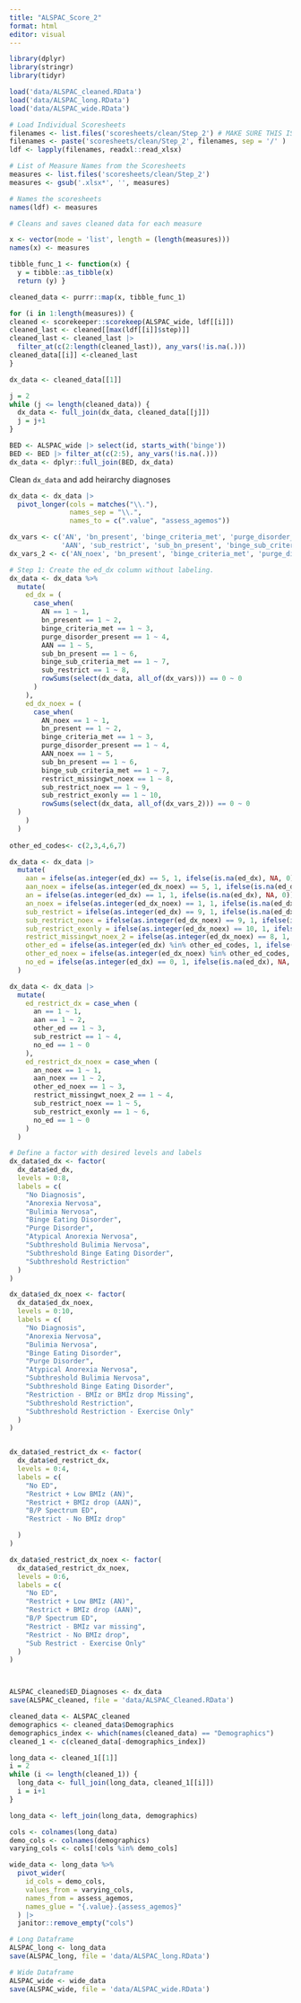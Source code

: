 ```yaml
---
title: "ALSPAC_Score_2"
format: html
editor: visual
---
```


```r
library(dplyr)
library(stringr)
library(tidyr)

load('data/ALSPAC_cleaned.RData')
load('data/ALSPAC_long.RData')
load('data/ALSPAC_wide.RData')

```

```r

# Load Individual Scoresheets
filenames <- list.files('scoresheets/clean/Step_2') # MAKE SURE THIS IS THE CORRECT DIRECTORY NAME
filenames <- paste('scoresheets/clean/Step_2', filenames, sep = '/' )
ldf <- lapply(filenames, readxl::read_xlsx)

# List of Measure Names from the Scoresheets
measures <- list.files('scoresheets/clean/Step_2') 
measures <- gsub('.xlsx*', '', measures)

# Names the scoresheets
names(ldf) <- measures

# Cleans and saves cleaned data for each measure 

x <- vector(mode = 'list', length = (length(measures)))
names(x) <- measures

tibble_func_1 <- function(x) {
  y = tibble::as_tibble(x)
  return (y) }

cleaned_data <- purrr::map(x, tibble_func_1)

for (i in 1:length(measures)) {
cleaned <- scorekeeper::scorekeep(ALSPAC_wide, ldf[[i]])
cleaned_last <- cleaned[[max(ldf[[i]]$step)]]  
cleaned_last <- cleaned_last |> 
  filter_at(c(2:length(cleaned_last)), any_vars(!is.na(.)))
cleaned_data[[i]] <-cleaned_last
}

dx_data <- cleaned_data[[1]]

j = 2
while (j <= length(cleaned_data)) {
  dx_data <- full_join(dx_data, cleaned_data[[j]])
  j = j+1
}

BED <- ALSPAC_wide |> select(id, starts_with('binge')) 
BED <- BED |> filter_at(c(2:5), any_vars(!is.na(.)))
dx_data <- dplyr::full_join(BED, dx_data)


```

Clean `dx_data` and add heirarchy diagnoses

```r
dx_data <- dx_data |>
  pivot_longer(cols = matches("\\."),
               names_sep = "\\.",
               names_to = c(".value", "assess_agemos")) 

dx_vars <- c('AN', 'bn_present', 'binge_criteria_met', 'purge_disorder_present', 
             'AAN', 'sub_restrict', 'sub_bn_present', 'binge_sub_criteria_met')
dx_vars_2 <- c('AN_noex', 'bn_present', 'binge_criteria_met', 'purge_disorder_present', 'AAN_noex', 'sub_restrict_noex', 'sub_bn_present', 'binge_sub_criteria_met', 'sub_restrict_exonly', 'restrict_missingwt_noex')

# Step 1: Create the ed_dx column without labeling.
dx_data <- dx_data %>%
  mutate(
    ed_dx = (
      case_when(
        AN == 1 ~ 1, 
        bn_present == 1 ~ 2, 
        binge_criteria_met == 1 ~ 3, 
        purge_disorder_present == 1 ~ 4,
        AAN == 1 ~ 5, 
        sub_bn_present == 1 ~ 6,
        binge_sub_criteria_met == 1 ~ 7,
        sub_restrict == 1 ~ 8,
        rowSums(select(dx_data, all_of(dx_vars))) == 0 ~ 0
      )
    ),
    ed_dx_noex = (
      case_when(
        AN_noex == 1 ~ 1, 
        bn_present == 1 ~ 2, 
        binge_criteria_met == 1 ~ 3, 
        purge_disorder_present == 1 ~ 4,
        AAN_noex == 1 ~ 5, 
        sub_bn_present == 1 ~ 6,
        binge_sub_criteria_met == 1 ~ 7,
        restrict_missingwt_noex == 1 ~ 8,
        sub_restrict_noex == 1 ~ 9,
        sub_restrict_exonly == 1 ~ 10,
        rowSums(select(dx_data, all_of(dx_vars_2))) == 0 ~ 0
  )
    )
  )
  
other_ed_codes<- c(2,3,4,6,7)

dx_data <- dx_data |> 
  mutate(
    aan = ifelse(as.integer(ed_dx) == 5, 1, ifelse(is.na(ed_dx), NA, 0)),
    aan_noex = ifelse(as.integer(ed_dx_noex) == 5, 1, ifelse(is.na(ed_dx_noex), NA, 0)),
    an = ifelse(as.integer(ed_dx) == 1, 1, ifelse(is.na(ed_dx), NA, 0)),
    an_noex = ifelse(as.integer(ed_dx_noex) == 1, 1, ifelse(is.na(ed_dx_noex), NA, 0)),
    sub_restrict = ifelse(as.integer(ed_dx) == 9, 1, ifelse(is.na(ed_dx), NA, 0)),
    sub_restrict_noex = ifelse(as.integer(ed_dx_noex) == 9, 1, ifelse(is.na(ed_dx_noex), NA, 0)),
    sub_restrict_exonly = ifelse(as.integer(ed_dx_noex) == 10, 1, ifelse(is.na(ed_dx_noex), NA, 0)),
    restrict_missingwt_noex_2 = ifelse(as.integer(ed_dx_noex) == 8, 1, ifelse(is.na(ed_dx_noex), NA, 0)),
    other_ed = ifelse(as.integer(ed_dx) %in% other_ed_codes, 1, ifelse(is.na(ed_dx), NA, 0)),
    other_ed_noex = ifelse(as.integer(ed_dx_noex) %in% other_ed_codes, 1, ifelse(is.na(ed_dx_noex), NA, 0)),
    no_ed = ifelse(as.integer(ed_dx) == 0, 1, ifelse(is.na(ed_dx), NA, 0))
  )

dx_data <- dx_data |> 
  mutate(
    ed_restrict_dx = case_when (
      an == 1 ~ 1, 
      aan == 1 ~ 2, 
      other_ed == 1 ~ 3,
      sub_restrict == 1 ~ 4, 
      no_ed == 1 ~ 0
    ),
    ed_restrict_dx_noex = case_when (
      an_noex == 1 ~ 1, 
      aan_noex == 1 ~ 2, 
      other_ed_noex == 1 ~ 3,
      restrict_missingwt_noex_2 == 1 ~ 4,
      sub_restrict_noex == 1 ~ 5, 
      sub_restrict_exonly == 1 ~ 6,
      no_ed == 1 ~ 0
    )
  )

# Define a factor with desired levels and labels
dx_data$ed_dx <- factor(
  dx_data$ed_dx, 
  levels = 0:8,
  labels = c(
    "No Diagnosis",
    "Anorexia Nervosa", 
    "Bulimia Nervosa", 
    "Binge Eating Disorder", 
    "Purge Disorder",
    "Atypical Anorexia Nervosa", 
    "Subthreshold Bulimia Nervosa",
    "Subthreshold Binge Eating Disorder",
    "Subthreshold Restriction"
  )
)

dx_data$ed_dx_noex <- factor(
  dx_data$ed_dx_noex, 
  levels = 0:10,
  labels = c(
    "No Diagnosis",
    "Anorexia Nervosa", 
    "Bulimia Nervosa", 
    "Binge Eating Disorder", 
    "Purge Disorder",
    "Atypical Anorexia Nervosa", 
    "Subthreshold Bulimia Nervosa",
    "Subthreshold Binge Eating Disorder",
    "Restriction - BMIz or BMIz drop Missing",
    "Subthreshold Restriction",
    "Subthreshold Restriction - Exercise Only"
  )
)


dx_data$ed_restrict_dx <- factor(
  dx_data$ed_restrict_dx, 
  levels = 0:4,
  labels = c(
    "No ED",
    "Restrict + Low BMIz (AN)", 
    "Restrict + BMIz drop (AAN)",
    "B/P Spectrum ED",
    "Restrict - No BMIz drop"

  )
)

dx_data$ed_restrict_dx_noex <- factor(
  dx_data$ed_restrict_dx_noex, 
  levels = 0:6,
  labels = c(
    "No ED",
    "Restrict + Low BMIz (AN)", 
    "Restrict + BMIz drop (AAN)",
    "B/P Spectrum ED",
    "Restrict - BMIz var missing",
    "Restrict - No BMIz drop",
    "Sub Restrict - Exercise Only"
  )
)



ALSPAC_cleaned$ED_Diagnoses <- dx_data
save(ALSPAC_cleaned, file = 'data/ALSPAC_Cleaned.RData')

cleaned_data <- ALSPAC_cleaned
demographics <- cleaned_data$Demographics
demographics_index <- which(names(cleaned_data) == "Demographics")
cleaned_1 <- c(cleaned_data[-demographics_index])

long_data <- cleaned_1[[1]]
i = 2
while (i <= length(cleaned_1)) {
  long_data <- full_join(long_data, cleaned_1[[i]])
  i = i+1
}

long_data <- left_join(long_data, demographics)

cols <- colnames(long_data)
demo_cols <- colnames(demographics)
varying_cols <- cols[!cols %in% demo_cols]

wide_data <- long_data %>%
  pivot_wider(
    id_cols = demo_cols,
    values_from = varying_cols,
    names_from = assess_agemos,
    names_glue = "{.value}.{assess_agemos}"
  ) |> 
  janitor::remove_empty("cols")

# Long Dataframe
ALSPAC_long <- long_data
save(ALSPAC_long, file = 'data/ALSPAC_long.RData') 

# Wide Dataframe
ALSPAC_wide <- wide_data
save(ALSPAC_wide, file = 'data/ALSPAC_wide.RData') 



```
